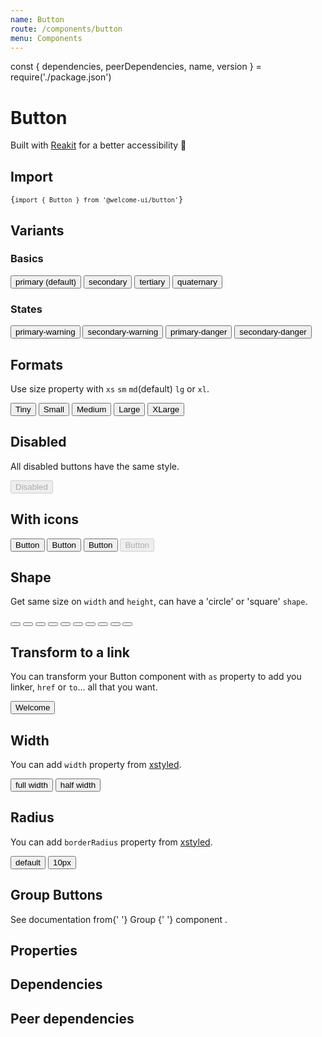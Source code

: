 ```yaml
---
name: Button
route: /components/button
menu: Components
---
```


const { dependencies, peerDependencies, name, version } = require('./package.json')

# Button

<TagVersion version={version} name={name} />

Built with [Reakit](https://reakit.io/docs/button/) for a better accessibility 🥰

## Import

<Code>{`import { Button } from '@welcome-ui/button'`}</Code>

## Variants

### Basics

<Playground>
  <Button>primary (default)</Button>
  <Button variant="secondary">secondary</Button>
  <Button variant="tertiary">tertiary</Button>
  <Button variant="quaternary">quaternary</Button>
</Playground>

### States

<Playground>
  <Button variant="primary-warning">primary-warning</Button>
  <Button variant="secondary-warning">secondary-warning</Button>
  <Button variant="primary-danger">primary-danger</Button>
  <Button variant="secondary-danger">secondary-danger</Button>
</Playground>

## Formats

Use size property with `xs` `sm` `md`(default) `lg` or `xl`.

<Playground>
  <Button size="xs">Tiny</Button>
  <Button size="sm">Small</Button>
  <Button>Medium</Button>
  <Button size="lg">Large</Button>
  <Button size="xl">XLarge</Button>
</Playground>

## Disabled

All disabled buttons have the same style.

<Playground>
  <Button variant="primary-danger" disabled>
    Disabled
  </Button>
</Playground>

## With icons

<Playground>
  <Button>
    <LanguageIcon />
    <span>Button</span>
  </Button>
  <Button variant="secondary">
    <LanguageIcon />
    <span>Button</span>
  </Button>
  <Button variant="tertiary">
    <LanguageIcon />
    <span>Button</span>
  </Button>
  <Button disabled>
    <LanguageIcon />
    <span>Button</span>
  </Button>
</Playground>

## Shape

Get same size on `width` and `height`, can have a 'circle' or 'square' `shape`.

<Playground>
  <Button shape="square" size="xs">
    <LanguageIcon size="xs" />
  </Button>
  <Button shape="circle" size="xs">
    <LanguageIcon size="xs" />
  </Button>
  <Button shape="square" size="sm">
    <LanguageIcon size="sm" />
  </Button>
  <Button shape="circle" size="sm">
    <LanguageIcon size="sm" />
  </Button>
  <Button shape="square">
    <LanguageIcon />
  </Button>
  <Button shape="circle">
    <LanguageIcon />
  </Button>
  <Button shape="square" size="lg">
    <LanguageIcon size="lg" />
  </Button>
  <Button shape="circle" size="lg">
    <LanguageIcon size="lg" />
  </Button>
  <Button shape="square" size="xl">
    <LanguageIcon size="xl" />
  </Button>
  <Button shape="circle" size="xl">
    <LanguageIcon size="xl" />
  </Button>
</Playground>

## Transform to a link

You can transform your Button component with `as` property to add you linker, `href` or `to`... all that you want.

<Playground>
  <Button as="a" href="http://www.welcometothejungle.co" target="_blank" rel="noopener nofollow">
    <SunIcon />
    <span>Welcome</span>
  </Button>
</Playground>

## Width

You can add `width` property from [xstyled](https://xstyled.dev/docs/style-props/).

<Playground>
  <Button width={1}>full width</Button>
  <Button width={1 / 2}>half width</Button>
</Playground>

## Radius

You can add `borderRadius` property from [xstyled](https://xstyled.dev/docs/style-props/).

<Playground>
  <Button>default</Button>
  <Button borderRadius="10px">10px</Button>
</Playground>

## Group Buttons

<div>
  See documentation from{' '}
  <Link as={LinkDocz} to="/components/group">
    Group
  </Link>{' '}
  component .
</div>

## Properties

<Props of={Button} />

## Dependencies

<Dependencies dependencies={dependencies} />

## Peer dependencies

<Dependencies dependencies={peerDependencies} />
